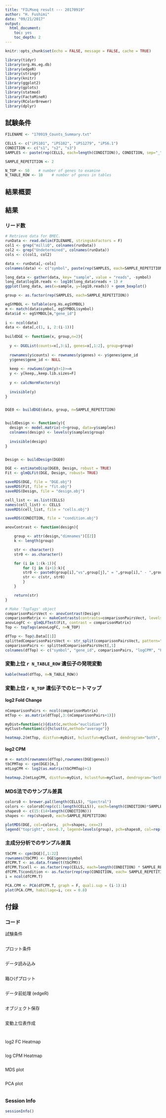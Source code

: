 ```yaml
---
title: "FILMseq result --- 20170919" 
author: "H. Fushimi"
date: "09/21/2017"
output:
  html_document:
    toc: yes
    toc_depth: 2
---
```


```r
knitr::opts_chunk$set(echo = FALSE, message = FALSE, cache = TRUE)
```

```r
library(tidyr)
library(org.Hs.eg.db)
library(edgeR)
library(stringr)
library(knitr)
library(ggplot2)
library(gplots)
library(statmod)
library(FactoMineR)
library(RColorBrewer)
library(dplyr)
```

## 試験条件

```r
FILENAME <- "170919_Counts_Summary.txt"

CELLS <- c("iPS101", "iPS102", "iPS1279", "iPS6.1")
CONDITION <- c("s1", "s2", "s3")
SAMPLES <- paste(rep(CELLS, each=length(CONDITION)), CONDITION, sep="_")

SAMPLE_REPETITION <- 2
```

```r
N_TOP <- 50    # number of genes to examine
N_TABLE_ROW <- 10    # number of genes in tables
```

## 結果概要

## 結果
### リード数

```r
# Retrieve data for BMEC.
runData <- read.delim(FILENAME, stringsAsFactors = F)
col1 <- grep("milliQ", colnames(runData))
col2 <- grep("Undetermined", colnames(runData))
cols <- c(col1, col2)

data <- runData[,-cols] 
colnames(data) <- c("symbol", paste(rep(SAMPLES, each=SAMPLE_REPETITION), c(1:SAMPLE_REPETITION), sep="_"))
```

```r
long_data <- gather(data, key= "sample", value = "reads", -symbol)
long_data$log10.reads <- log10(long_data$reads + 1) #
ggplot(long_data, aes(x=sample, y=log10.reads)) + geom_boxplot()
```

```r
group <- as.factor(rep(SAMPLES, each=SAMPLE_REPETITION))

egSYMBOL <- toTable(org.Hs.egSYMBOL)
m <- match(data$symbol, egSYMBOL$symbol)
data$id <- egSYMBOL[m,"gene_id"]
  
i <- ncol(data)
data <- data[,c(1, i, 2:(i-1))]
  
buildDGE <- function(x, group,n=2){
  
  y <- DGEList(counts=x[,3:i], genes=x[,1:2], group=group)
  
  rownames(y$counts) <- rownames(y$genes) <- y$genes$gene_id
  y$genes$gene_id <- NULL
  
  keep <- rowSums(cpm(y)>1)>=n
  y <- y[keep,,keep.lib.sizes=F]
  
  y <- calcNormFactors(y)
  
  invisible(y)
}


DGE0 <- buildDGE(data, group, n=SAMPLE_REPETITION)


buildDesign <- function(y){
  design <- model.matrix(~0+group, data=y$samples)
  colnames(design) <- levels(y$samples$group)
  
  invisible(design)
}


Design <- buildDesign(DGE0)

DGE <- estimateDisp(DGE0, Design, robust = TRUE)
Fit <- glmQLFit(DGE, Design, robust= TRUE)
```

```r
saveRDS(DGE, file = "DGE.obj")
saveRDS(Fit, file = "fit.obj")
saveRDS(Design, file = "design.obj")

cell_list <- as.list(CELLS)
names(cell_list) <- CELLS
saveRDS(cell_list, file = "cells.obj")

saveRDS(CONDITION, file = "condition.obj")
```

```r
anovContrast <- function(design){

	group <- attr(design,"dimnames")[[2]]
	k <- length(group)

	str <- character() 
	str0 <- as.character()

	for (i in 1:(k-1)){
		for (j in (i+1):k){
		str0 <- paste0(group[i],"vs",group[j]," = ",group[i]," - ",group[j])
		str <- c(str, str0)
		}
	}

	return(str)
}

# Make 'TopTags' object
comparisonPairsVect <- anovContrast(Design)
comparisonMatrix <- makeContrasts(contrasts=comparisonPairsVect, levels=Design)
anovLogFC <- glmQLFTest(Fit, contrast = comparisonMatrix)
Top <- topTags(anovLogFC, n=N_TOP)

dfTop <- Top@.Data[[1]]
splittedComparisonPairsVect <- str_split(comparisonPairsVect, pattern=" ", simplify=TRUE)
comparisonPairs <- splittedComparisonPairsVect[,1]
colnames(dfTop) <- c("symbol", "gene_id", comparisonPairs, "logCPM", "F", "PValue", "FDR")
```

### 変動上位 `r N_TABLE_ROW` 遺伝子の発現変動

```r
kable(head(dfTop, n=N_TABLE_ROW))
```

### 変動上位 `r N_TOP` 遺伝子でのヒートマップ
#### log2 Fold Change

```r
nComparisonPairs <- ncol(comparisonMatrix)
mtTop <- as.matrix(dfTop[,3:(nComparisonPairs+1)])

myDist=function(c){dist(c,method="euclidian")}
myClust=function(c){hclust(c,method="average")}

heatmap.2(mtTop, distfun=myDist, hclustfun=myClust, dendrogram="both", scale="none", symbreaks=TRUE, col=rev(redgreen(75)), trace="none", margins=c(10,5), cexRow=0.8, cexCol=0.7, labRow=dfTop[,"symbol"], density.info="none", symkey=FALSE, main="log FC")
```

#### log2 CPM

```r
m <- match(rownames(dfTop),rownames(DGE$genes))
tbCPMTop <- cpm(DGE)[m,]
mtLogCPM <- log2(as.matrix(tbCPMTop)+1)

heatmap.2(mtLogCPM, distfun=myDist, hclustfun=myClust, dendrogram="both", scale="none", symbreaks=FALSE, col=rev(heat.colors(75)), trace="none", cexRow=0.8, cexCol=0.9,  labRow=dfTop[,"symbol"], density.info="none", symkey=FALSE, main="log CPM")
```

### MDS法でのサンプル差異

```r
colors0 <- brewer.pal(length(CELLS), "Spectral")
colors <- colors0[rep(c(1:length(CELLS)), each=length(CONDITION)*SAMPLE_REPETITION)]
shapes0 <- c(15:(14+length(CONDITION)))
shapes <- rep(shapes0, each=SAMPLE_REPETITION)

plotMDS(DGE, col=colors,  pch=shapes, cex=2)
legend("topright", cex=0.7, legend=levels(group), pch=shapes0, col=rep(colors0,each=length(CONDITION)), ncol=4)
```

### 主成分分析でのサンプル差異

```r
tbCPM <- cpm(DGE)[,1:22]
rownames(tbCPM) <- DGE$genes$symbol
dfCPM.T <- as.data.frame(t(tbCPM))
dfCPM.T$cell <- as.factor(rep(CELLS, each=length(CONDITION) * SAMPLE_REPETITION))[1:22]
dfCPM.T$condition <- as.factor(rep(rep(CONDITION, each= SAMPLE_REPETITION), length(CELLS)))[1:22]
i = ncol(dfCPM.T)

PCA.CPM <- PCA(dfCPM.T, graph = F, quali.sup = (i-1):i)
plot(PCA.CPM, habillage=i, cex = 0.8)
```

## 付録
### コード

試験条件

```r
```

プロット条件

```r
```

データ読み込み

```r
```

箱ひげプロット

```r
```

データ前処理 (edgeR)

```r
```

オブジェクト保存

```r
```

変動上位表作成

```r
```

```r
```

log2 FC Heatmap

```r
```

log CPM Heatmap

```r
```

MDS plot

```r
```

PCA plot

```r
```


### Session Info

```r
sessionInfo()
```
